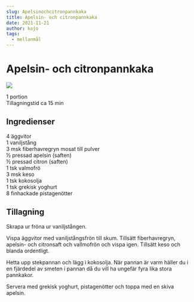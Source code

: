 ```yaml
---
slug: Apelsinochcitronpannkaka
title: Apelsin- och citronpannkaka
date: 2021-11-21
author: kojo
tags:
  - mellanmål
---
```


# Apelsin- och citronpannkaka

![](../images/45b5205d-b69a-47e1-a280-dd040666e2db.jpeg)



1 portion<br/>
Tillagningstid ca 15 min

 ## Ingredienser

4 äggvitor <br/>
1 vaniljstång <br/>
3 msk fiberhavregryn mosat till pulver <br/>
½ pressad apelsin (saften) <br/>
½ pressad citron (saften) <br/>
1 tsk valmofrö<br/>
3 msk keso <br/>
1 tsk kokosolja <br/>
1 tsk grekisk yoghurt <br/>
8 finhackade pistagenötter 

 ## Tillagning

Skrapa ur fröna ur vaniljstången.

Vispa äggvitor med vaniljstångsfrön till skum. Tillsätt fiberhavregryn, apelsin- och citronsaft och vallmofrön och vispa igen. Tillsätt keso och blanda ordentligt.

Hetta upp stekpannan och lägg i kokosolja. När pannan är varm häller du i en fjärdedel av smeten i pannan då du vill ha ungefär fyra lika stora pannkakor. 

Servera med grekisk yoghurt, pistagenötter och toppa med en skiva apelsin.
